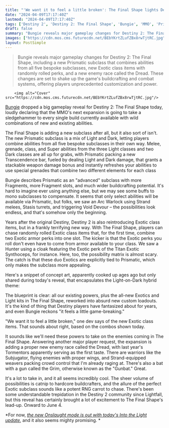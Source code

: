 ```yaml
---
title: "'We want it to feel a little broken': The Final Shape lights Destiny 2 on fire with a new subclass combining all abilities and 2-in-1 Exotics with random rolls"
date: "2024-04-09T17:17:40Z"
lastmod: "2024-04-09T17:17:40Z"
tags: ['Destiny 2', 'Destiny 2: The Final Shape', 'Bungie', 'MMO', 'Prismatic', 'Light', 'Dark', 'Strand', 'Stasis', 'Void', 'Devour', 'Exotic', 'Synthoceps', 'Dread', 'Tormentors', 'Subjugator', 'Grim', 'Gunbat', 'Onslaught']
draft: false
summary: "Bungie reveals major gameplay changes for Destiny 2: The Final Shape, including a new Prismatic subclass that combines abilities from all five bespoke subclasses, new Exotic class items with randomly rolled perks, and a new enemy race called the Dread. These changes are set to shake up the game's buildcrafting and combat systems, offering players unprecedented customization and power."
images: ["https://cdn.mos.cms.futurecdn.net/BEbYKrtZLufZBx8rwTjtRC.jpg"]
layout: PostSimple
---
```

> Bungie reveals major gameplay changes for Destiny 2: The Final Shape, including a new Prismatic subclass that combines abilities from all five bespoke subclasses, new Exotic class items with randomly rolled perks, and a new enemy race called the Dread. These changes are set to shake up the game's buildcrafting and combat systems, offering players unprecedented customization and power.


        <img alt="Cover" src="https://cdn.mos.cms.futurecdn.net/BEbYKrtZLufZBx8rwTjtRC.jpg"/>
        
[Bungie](https://www.gamesradar.com/uk/tag/bungie/) dropped a big gameplay reveal for Destiny 2: The Final Shape today, loudly declaring that the MMO's next expansion is going to take a sledgehammer to every single build currently available with wild combinations of new and existing abilities. 

The Final Shape is adding a new subclass after all, but it also sort of isn't. The new Prismatic subclass is a mix of Light and Dark, letting players combine abilities from all five bespoke subclasses in their own way. Melee, grenade, class, and Super abilities from the three Light classes and two Dark classes are all up for grabs, with Prismatic packing a new Transcendence bar, fueled by dealing Light and Dark damage, that grants a stackable weapon damage bonus and instantly refreshes your abilities to use special grenades that combine two different elements for each class 

Bungie describes Prismatic as an "advanced" subclass with more Fragments, more Fragment slots, and much wider buildcrafting potential. It's hard to imagine ever using anything else, but we may see some buffs to mono subclasses to compensate. It seems that only select abilities will be available via Prismatic, but folks, we saw an Arc Warlock using Strand melees, Stasis turrets, and triggering Void Devour – the possibilities look endless, and that's somehow only the beginning. 

Years after the original Destiny, Destiny 2 is also reintroducing Exotic class items, but in a frankly terrifying new way. With The Final Shape, players can chase randomly rolled Exotic class items that, for the first time, combine two Exotic armor perks into one slot. The kicker is that the Exotic perks you roll don't even have to come from armor available to your class. We saw a Hunter using a cloak featuring the Exotic perk of the Titan Exotic Synthoceps, for instance. Here, too, the possibility matrix is almost scary. The catch is that these duo Exotics are explicitly tied to Prismatic, which only makes the subclass more appealing. 

Here's a snippet of concept art, apparently cooked up ages ago but only shared during today's reveal, that encapsulates the Light-on-Dark hybrid theme:



The blueprint is clear: all our existing powers, plus the all-new Exotics and Light kits in The Final Shape, reworked into absurd new custom loadouts. It's the kind of thing that Destiny players have fantasized about for years, and even Bungie reckons "it feels a little game-breaking."

"We want it to feel a little broken," one dev says of the new Exotic class items. That sounds about right, based on the combos shown today. 

It sounds like we'll need these powers to take on the enemies coming in The Final Shape. Answering another major player request, the expansion is adding a proper new enemy race called the Dread, with last year's Tormentors apparently serving as the first taste. There are warriors like the Subjugator, flying enemies with proper wings, and Strand-equipped weavers packing crowd control that I'm already raging at. There's also a bat with a gun called the Grim, otherwise known as the "Gunbat." Great. 

It's a lot to take in, and it all seems incredibly cool. The sheer volume of possibilities is catnip to hardcore buildcrafters, and the allure of the perfect Exotic subclass sounds like a potent RNG carrot to chase. There's been some understandable trepidation in the Destiny 2 community since Lightfall, but this reveal has certainly brought a lot of excitement to The Final Shape's lead-up. Onward to June 4. 

*For now, *[<u><em>the new Onslaught mode is out with today's Into the Light update</em></u>](https://www.gamesradar.com/destiny-2s-new-onslaught-mode-looks-like-the-call-of-duty-zombies-style-horde-mode-the-mmo-has-always-been-perfect-for-and-bungie-thinks-its-impossible-to-solo/)*, and it also seems mighty promising. *
        